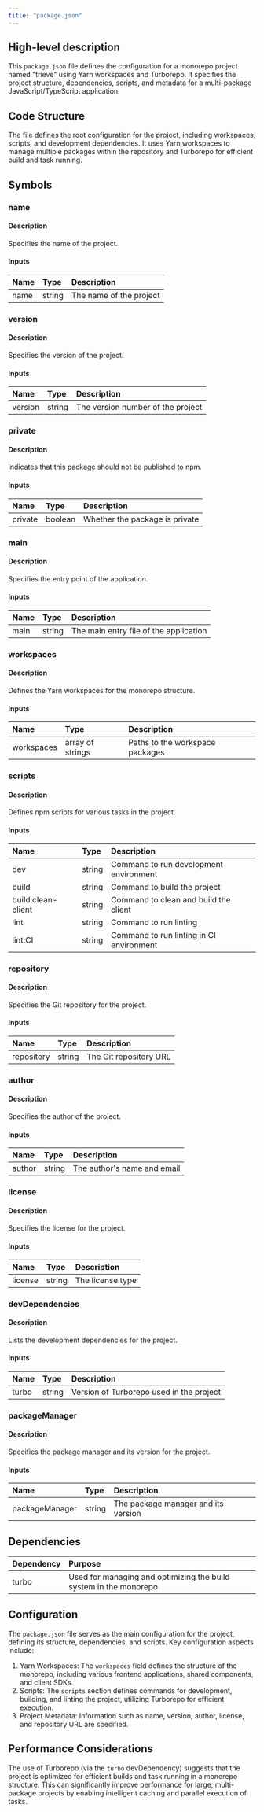 ```yaml
---
title: "package.json"
---
```


## High-level description
This `package.json` file defines the configuration for a monorepo project named "trieve" using Yarn workspaces and Turborepo. It specifies the project structure, dependencies, scripts, and metadata for a multi-package JavaScript/TypeScript application.

## Code Structure
The file defines the root configuration for the project, including workspaces, scripts, and development dependencies. It uses Yarn workspaces to manage multiple packages within the repository and Turborepo for efficient build and task running.

## Symbols

### name
#### Description
Specifies the name of the project.

#### Inputs
| Name | Type | Description |
|:-----|:-----|:------------|
| name | string | The name of the project |

### version
#### Description
Specifies the version of the project.

#### Inputs
| Name | Type | Description |
|:-----|:-----|:------------|
| version | string | The version number of the project |

### private
#### Description
Indicates that this package should not be published to npm.

#### Inputs
| Name | Type | Description |
|:-----|:-----|:------------|
| private | boolean | Whether the package is private |

### main
#### Description
Specifies the entry point of the application.

#### Inputs
| Name | Type | Description |
|:-----|:-----|:------------|
| main | string | The main entry file of the application |

### workspaces
#### Description
Defines the Yarn workspaces for the monorepo structure.

#### Inputs
| Name | Type | Description |
|:-----|:-----|:------------|
| workspaces | array of strings | Paths to the workspace packages |

### scripts
#### Description
Defines npm scripts for various tasks in the project.

#### Inputs
| Name | Type | Description |
|:-----|:-----|:------------|
| dev | string | Command to run development environment |
| build | string | Command to build the project |
| build:clean-client | string | Command to clean and build the client |
| lint | string | Command to run linting |
| lint:CI | string | Command to run linting in CI environment |

### repository
#### Description
Specifies the Git repository for the project.

#### Inputs
| Name | Type | Description |
|:-----|:-----|:------------|
| repository | string | The Git repository URL |

### author
#### Description
Specifies the author of the project.

#### Inputs
| Name | Type | Description |
|:-----|:-----|:------------|
| author | string | The author's name and email |

### license
#### Description
Specifies the license for the project.

#### Inputs
| Name | Type | Description |
|:-----|:-----|:------------|
| license | string | The license type |

### devDependencies
#### Description
Lists the development dependencies for the project.

#### Inputs
| Name | Type | Description |
|:-----|:-----|:------------|
| turbo | string | Version of Turborepo used in the project |

### packageManager
#### Description
Specifies the package manager and its version for the project.

#### Inputs
| Name | Type | Description |
|:-----|:-----|:------------|
| packageManager | string | The package manager and its version |

## Dependencies
| Dependency | Purpose |
|:-----------|:--------|
| turbo | Used for managing and optimizing the build system in the monorepo |

## Configuration
The `package.json` file serves as the main configuration for the project, defining its structure, dependencies, and scripts. Key configuration aspects include:

1. Yarn Workspaces: The `workspaces` field defines the structure of the monorepo, including various frontend applications, shared components, and client SDKs.
2. Scripts: The `scripts` section defines commands for development, building, and linting the project, utilizing Turborepo for efficient execution.
3. Project Metadata: Information such as name, version, author, license, and repository URL are specified.

## Performance Considerations
The use of Turborepo (via the `turbo` devDependency) suggests that the project is optimized for efficient builds and task running in a monorepo structure. This can significantly improve performance for large, multi-package projects by enabling intelligent caching and parallel execution of tasks.